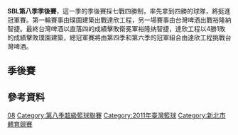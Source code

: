 '''SBL第八季季後賽'''，這一季的季後賽採七戰四勝制，率先拿到四勝的球隊，將挺進冠軍賽。第一輪賽事由璞園建築出戰達欣工程，另一場賽事由台灣啤酒出戰裕隆納智捷。最終台灣啤酒以直落四的成績擊敗衛冕軍裕隆纳智捷，達欣工程以4勝1敗的成績擊敗璞園建築，總冠軍賽將由第四季和第六季的冠軍組合由達欣工程挑戰台灣啤酒。

==季後賽==

{{Basketballbox|bg=#eee
|date=3月23日 |time=18:00 |place=[[新莊體育館|新莊體育館]]  
|team1=[[裕隆恐龍籃球隊|裕隆纳智捷]]  |score1=87
|team2='''[[台灣啤酒籃球隊|台灣啤酒]]'''  |score2='''94'''
|Q1=18–'''25''' |Q2=18–'''22''' |Q3='''24'''–22 |Q4='''27'''–25 |H1=  |H2=  |OT= 
}}

{{Basketballbox|bg=
|date=3月23日 |time=20:00 |place=[[新莊體育館|新莊體育館]]  
|team1='''[[達欣工程籃球隊|達欣工程]]'''  |score1='''80'''
|team2=[[璞園建築籃球隊|璞園建築]]  |score2=73
|Q1='''19'''–17 |Q2='''19'''–14 |Q3=15–'''24''' |Q4='''27'''–18 |H1=  |H2=  |OT= 
}}

{{Basketballbox|bg=#eee
|date=3月25日 |time=18:00 |place=[[新莊體育館|新莊體育館]]  
|team1='''[[台灣啤酒籃球隊|台灣啤酒]]'''  |score1='''85'''
|team2=[[裕隆恐龍籃球隊|裕隆纳智捷]]  |score2=74
|Q1='''23'''–14 |Q2=17–17 |Q3='''25'''–23 |Q4=20–20 |H1=  |H2=  |OT= 
}}

{{Basketballbox|bg=
|date=3月25日 |time=20:00 |place=[[新莊體育館|新莊體育館]]  
|team1=[[璞園建築籃球隊|璞園建築]]  |score1=53
|team2='''[[達欣工程籃球隊|達欣工程]]'''  |score2='''66'''
|Q1=7–'''16''' |Q2=15–'''22''' |Q3='''16'''–13 |Q4=15–15 |H1=  |H2=  |OT=
}}

{{Basketballbox|bg=#eee
|date=3月26日 |time=17:00 |place=[[新莊體育館|新莊體育館]]  
|team1=[[裕隆恐龍籃球隊|裕隆纳智捷]]  |score1=74
|team2='''[[台灣啤酒籃球隊|台灣啤酒]]'''  |score2='''92'''
|Q1=14–'''33''' |Q2='''15'''–12 |Q3='''27'''–20 |Q4=18–'''27''' |H1=  |H2=  |OT= 
}}

{{Basketballbox|bg=
|date=3月26日 |time=19:00 |place=[[新莊體育館|新莊體育館]]  
|team1='''[[達欣工程籃球隊|達欣工程]]'''  |score1='''76'''
|team2=[[璞園建築籃球隊|璞園建築]]  |score2=67
|Q1=10–'''21''' |Q2='''29'''–18 |Q3='''21'''–14 |Q4='''16'''–14 |H1=  |H2=  |OT= 
}}

{{Basketballbox|bg=#eee
|date=3月27日 |time=17:00 |place=[[新莊體育館|新莊體育館]]  
|team1='''[[台灣啤酒籃球隊|台灣啤酒]]'''  |score1='''76'''
|team2=[[裕隆恐龍籃球隊|裕隆纳智捷]]  |score2=75
|Q1='''22'''–15 |Q2=15–'''25''' |Q3=16–'''23''' |Q4='''23'''–12 |H1=  |H2=  |OT= 
}}

{{Basketballbox|bg=
|date=3月27日 |time=19:00 |place=[[新莊體育館|新莊體育館]]  
|team1='''[[璞園建築籃球隊|璞園建築]]'''  |score1='''84'''
|team2=[[達欣工程籃球隊|達欣工程]]  |score2=79
|Q1=20–20 |Q2=17–17 |Q3='''21'''–13 |Q4=14–'''22''' |H1=  |H2=  |OT='''12'''–7
}}

{{Basketballbox|bg=#eee
|date=4月1日 |time=19:00 |place=[[新莊體育館|新莊體育館]]  
|team1='''[[達欣工程籃球隊|達欣工程]]'''  |score1='''83'''
|team2=[[璞園建築籃球隊|璞園建築]]  |score2=76
|Q1='''25'''–17 |Q2=20–'''23''' |Q3=18–'''19''' |Q4='''20'''–17 |H1=  |H2=  |OT= 
}}

==參考資料==
{{reflist}}

{{SBL}}

[[Category:超級籃球聯賽季後賽|08]]
[[Category:第八季超級籃球聯賽|Category:第八季超級籃球聯賽]]
[[Category:2011年臺灣籃球|Category:2011年臺灣籃球]]
[[Category:新北市體育競賽|Category:新北市體育競賽]]